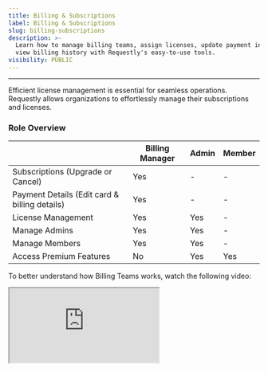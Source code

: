 ```yaml
---
title: Billing & Subscriptions
label: Billing & Subscriptions
slug: billing-subscriptions
description: >-
  Learn how to manage billing teams, assign licenses, update payment info, and
  view billing history with Requestly's easy-to-use tools.
visibility: PUBLIC
---
```

***

Efficient license management is essential for seamless operations. Requestly allows organizations to effortlessly manage their subscriptions and licenses.

### Role Overview

|                                               | Billing Manager | Admin | Member |
| --------------------------------------------- | --------------- | ----- | ------ |
| Subscriptions (Upgrade or Cancel)             | Yes             | -     | -      |
| Payment Details (Edit card & billing details) | Yes             | -     | -      |
| License Management                            | Yes             | Yes   | -      |
| Manage Admins                                 | Yes             | Yes   | -      |
| Manage Members                                | Yes             | Yes   | -      |
| Access Premium Features                       | No              | Yes   | Yes    |

To better understand how Billing Teams works, watch the following video:

<iframe className="w-full aspect-video rounded-xl" src="https://www.youtube.com/embed/5uiXm-Hs600" />

***

## Creating a Billing Team

Setting up a billing team is the first step in managing your organization's licenses. Follow these steps to create one:

<Steps>
  <Step title="Navigate to Billing Settings">
    Go to **Settings** and select the **Billing** option.

    <img src="/images/billing-subscriptions/ad28f8a0-8741-4888-941a-bcb733f654f7.png" align="center" fullwidth="false" />
  </Step>

  <Step title="Click Upgrade">
    After you open Billing, click the **Upgrade** button to select your plan and begin the process of allocating seats.

    <img src="/images/billing-subscriptions/d5f98a0f-7b95-4596-b5aa-89800759e078.png" align="center" fullwidth="false" />
  </Step>

  <Step title="Select Seats">
    Choose the number of seats you want to allocate for your team. This will determine how many licenses are available for assignment.

    <img src="/images/billing-subscriptions/3d20f3c3-5f65-4709-9d33-d651c7838783.png" align="center" fullwidth="false" />
  </Step>

  <Step title="Proceed to Checkout">
    After selecting the number of seats, click the **Upgrade** button to go to the checkout page.

    <img src="/images/billing-subscriptions/13cdca45-8902-4c93-9e2b-0333fdcfa001.png" align="center" fullwidth="false" />
  </Step>

  <Step title="Complete Checkout">
    Review your order summary on the checkout page. Enter the required payment details and complete the purchase.

    <img src="/images/billing-subscriptions/a542989f-c987-404b-962d-7007ab034b27.png" align="center" fullwidth="false" />
  </Step>

  <Step title="Automatic Team Creation">
    After the checkout is complete, a Billing Team will be created automatically. You’ll be redirected to the **Billing Dashboard**, where you can manage your plan.
  </Step>

  <Step title="Review Plan Details">
    In the **Billing Dashboard**, you can view the details of your current plan, including the number of licenses purchased and their status.

    <img src="/images/billing-subscriptions/7f8e13c3-e4be-4e28-9c36-a62780718bdd.png" align="center" fullwidth="false" />
  </Step>
</Steps>

***

## Managing Licenses

The **Billing Dashboard** provides a simple way to manage license holders, ensuring your team has seamless access to premium features.

### Assigning a License

Easily allocate licenses to team members who need premium access to tools and features.

<Steps>
  <Step title="Open Billing Dashboard">
    Go to **Settings** and select the **Billing** option.
  </Step>

  <Step title="Click Assign License">
    Click the **Assign License** button to begin the allocation process.

    <img src="/images/billing-subscriptions/2e6edf62-1d63-46b1-ab93-43f547cc6398.png" align="center" fullwidth="false" />
  </Step>

  <Step title="Select User and Assign">
    Select a user from the list of available members and click **Assign**.

    <Tip>
      If the user is not listed, use the **Invite & Assign License** option. Enter the user’s email to send an invitation. Once the user signs up, he will be automatcially assigned a license.
    </Tip>

    <img src="/images/billing-subscriptions/fbc7123f-4854-4ae0-b357-2084b524d26d.png" align="center" fullwidth="false" />
  </Step>
</Steps>

### Revoking a License

Revoking a license ensures that premium access is no longer available to users who no longer need it, helping maintain efficient license usage.

<Steps>
  <Step title="Go to Billing Dashboard">
    Go to **Settings** and select the **Billing** option.
  </Step>

  <Step title="Locate User">
    Find the user whose license you wish to **revoke**.

    <img src="/images/billing-subscriptions/e434cc06-cb9d-4a54-8e42-b085ba6cd2c4.png" align="center" fullwidth="false" />
  </Step>

  <Step title="Revoke License">
    Click the ellipsis(**three-dot**) menu next to their name and select **Revoke License**.

    <img src="/images/billing-subscriptions/ab12ef92-6845-4d18-b116-275871e12cd9.png" align="center" fullwidth="false" />
  </Step>
</Steps>

***

## Updating Billing Information

Keep your billing details up to date to avoid service disruptions.

<img src="/images/billing-subscriptions/920629a2-8c58-4c1c-9bbe-0ecc8dbc0114.png" align="center" fullwidth="false" />

### Modify Billing Information

Navigate to the **Billing Information** section. Update your billing addresses and contact details as needed.

### Change Payment Method

Go to the **Payment Methods** section. Add a new payment option or edit existing ones to ensure uninterrupted service.

***

## Billing History and Invoices

Stay on top of your financial records with easy access to billing history and invoices.

<img src="/images/billing-subscriptions/e65e3883-42b2-4be9-bbdf-6f740dda185c.png" align="center" fullwidth="false" />

### View Billing History

Navigate to the **Billing History** section to review records of past billing activities.

### Download Invoices

Go to the **Invoices** section and click **Download** next to the invoice you wish to save.

### Handle Unpaid Invoices

Locate any outstanding payments in the **Billing Dashboard** and follow the prompts to complete the payment process.

***

### Billing Teams vs. Team Workspaces

* **Billing Teams**: Responsible for managing licenses and billing processes.

* **Team Workspaces**: Enable collaboration by allowing teams to create and manage rules, file servers, shared lists, and session recordings.
